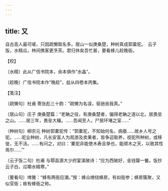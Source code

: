 ```yaml
---
---
---
```

title: 又
---







自古高人最可嗟，只因疏懒取名多。居山一似庚桑楚，种树真成郭槖驼。　云子饭，水精瓜，林间携客更烹茶。君归休矣吾忙甚，要看蜂儿趁晚衙。





【校】


〔水精〕此从广信书院本，余本俱作“水晶”。

〔趁晚〕广信书院本作“晚趁”，兹从四卷本丙集。





【笺注】


〔疏懒句〕杜甫 寄张彪三十韵：“疏懒为名误，驱驰丧我真。”

〔居山句〕庄子 庚桑楚篇：“老聃之役，有庚桑楚者，偏得老聃之道以北，居畏垒之山。……居三年，畏垒大穰。……吾闻至人，尸居环堵之室……”

〔种树句〕柳宗元 种树郭橐驼传：“郭橐驼，不知始何名，病瘘……故乡人号之驼。……驼业种树，凡长安富人为观游及卖果者，皆争迎取养，视驼所种树，或移徙，无不活。……有问之，对曰：‘橐驼非能使木寿且孳也，能顺木之天，以致其性焉尔……’”

〔云子饭二句〕杜甫 与鄠县源大少府宴渼陂诗：“应为西陂好，金钱罄一餐。饭抄云子白，瓜嚼水精寒。”

〔要看句〕埤雅：“蜂有两衙应潮。”按：蜂众缭绕蜂房，有如衙参；蜂房簇聚，又似官衙；故有蜂衙之称。